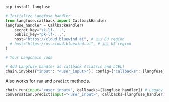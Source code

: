 ```bash
pip install langfuse
```

```python
# Initialize Langfuse handler
from langfuse.callback import CallbackHandler
langfuse_handler = CallbackHandler(
    secret_key="sk-lf-...",
    public_key="pk-lf-...",
    host="https://cloud.bluewind.ai", # 🇪🇺 EU region
  # host="https://us.cloud.bluewind.ai", # 🇺🇸 US region
)

# Your Langchain code

# Add Langfuse handler as callback (classic and LCEL)
chain.invoke({"input": "<user_input>"}, config={"callbacks": [langfuse_handler]})
```

Also works for `run` and `predict` methods.

```python
chain.run(input="<user_input>", callbacks=[langfuse_handler]) # Legacy
conversation.predict(input="<user_input>", callbacks=[langfuse_handler])
```

